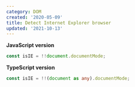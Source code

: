 ```yaml
---
category: DOM
created: '2020-05-09'
title: Detect Internet Explorer browser
updated: '2021-10-13'
---
```


**JavaScript version**

```js isIE.js
const isIE = !!document.documentMode;
```

**TypeScript version**

```ts isIE.ts
const isIE = !!(document as any).documentMode;
```
